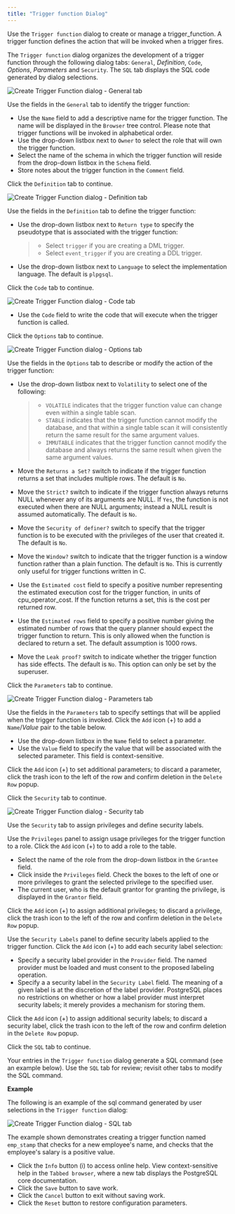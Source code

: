 ```yaml
---
title: "Trigger function Dialog"
---
```


<div id="trigger_function_dialog" class="registered_link"></div>


Use the `Trigger function` dialog to create or manage a trigger\_function. A trigger function defines the action that will be invoked when a trigger fires.

The `Trigger function` dialog organizes the development of a trigger function through the following dialog tabs: `General`, *Definition*, `Code`, *Options*, *Parameters* and `Security`. The `SQL` tab displays the SQL code generated by dialog selections.

![Create Trigger Function dialog - General tab](../../images/trigger_function_general.png)

Use the fields in the `General` tab to identify the trigger function:

-   Use the `Name` field to add a descriptive name for the trigger function. The name will be displayed in the `Browser` tree control. Please note that trigger functions will be invoked in alphabetical order.
-   Use the drop-down listbox next to `Owner` to select the role that will own the trigger function.
-   Select the name of the schema in which the trigger function will reside from the drop-down listbox in the `Schema` field.
-   Store notes about the trigger function in the `Comment` field.

Click the `Definition` tab to continue.

![Create Trigger Function dialog - Definition tab](../../images/trigger_function_definition.png)

Use the fields in the `Definition` tab to define the trigger function:

-   Use the drop-down listbox next to `Return type` to specify the pseudotype that is associated with the trigger function:

    > -   Select `trigger` if you are creating a DML trigger.
    > -   Select `event_trigger` if you are creating a DDL trigger.

-   Use the drop-down listbox next to `Language` to select the implementation language. The default is `plpgsql`.

Click the `Code` tab to continue.

![Create Trigger Function dialog - Code tab](../../images/trigger_function_code.png)

-   Use the `Code` field to write the code that will execute when the trigger function is called.

Click the `Options` tab to continue.

![Create Trigger Function dialog - Options tab](../../images/trigger_function_options.png)

Use the fields in the `Options` tab to describe or modify the action of the trigger function:

-   Use the drop-down listbox next to `Volatility` to select one of the following:

    > -   `VOLATILE` indicates that the trigger function value can change even within a single table scan.
    > -   `STABLE` indicates that the trigger function cannot modify the database, and that within a single table scan it will consistently return the same result for the same argument values.
    > -   `IMMUTABLE` indicates that the trigger function cannot modify the database and always returns the same result when given the same argument values.

-   Move the `Returns a Set?` switch to indicate if the trigger function returns a set that includes multiple rows. The default is `No`.

-   Move the `Strict?` switch to indicate if the trigger function always returns NULL whenever any of its arguments are NULL. If `Yes`, the function is not executed when there are NULL arguments; instead a NULL result is assumed automatically. The default is `No`.

-   Move the `Security of definer?` switch to specify that the trigger function is to be executed with the privileges of the user that created it. The default is `No`.

-   Move the `Window?` switch to indicate that the trigger function is a window function rather than a plain function. The default is `No`. This is currently only useful for trigger functions written in C.

-   Use the `Estimated cost` field to specify a positive number representing the estimated execution cost for the trigger function, in units of cpu\_operator\_cost. If the function returns a set, this is the cost per returned row.

-   Use the `Estimated rows` field to specify a positive number giving the estimated number of rows that the query planner should expect the trigger function to return. This is only allowed when the function is declared to return a set. The default assumption is 1000 rows.

-   Move the `Leak proof?` switch to indicate whether the trigger function has side effects. The default is `No`. This option can only be set by the superuser.

Click the `Parameters` tab to continue.

![Create Trigger Function dialog - Parameters tab](../../images/trigger_function_parameters.png)

Use the fields in the `Parameters` tab to specify settings that will be applied when the trigger function is invoked. Click the `Add` icon (+) to add a `Name`/*Value* pair to the table below.

-   Use the drop-down listbox in the `Name` field to select a parameter.
-   Use the `Value` field to specify the value that will be associated with the selected parameter. This field is context-sensitive.

Click the `Add` icon (+) to set additional parameters; to discard a parameter, click the trash icon to the left of the row and confirm deletion in the `Delete Row` popup.

Click the `Security` tab to continue.

![Create Trigger Function dialog - Security tab](../../images/trigger_function_security.png)

Use the `Security` tab to assign privileges and define security labels.

Use the `Privileges` panel to assign usage privileges for the trigger function to a role. Click the `Add` icon (+) to to add a role to the table.

-   Select the name of the role from the drop-down listbox in the `Grantee` field.
-   Click inside the `Privileges` field. Check the boxes to the left of one or more privileges to grant the selected privilege to the specified user.
-   The current user, who is the default grantor for granting the privilege, is displayed in the `Grantor` field.

Click the `Add` icon (+) to assign additional privileges; to discard a privilege, click the trash icon to the left of the row and confirm deletion in the `Delete Row` popup.

Use the `Security Labels` panel to define security labels applied to the trigger function. Click the `Add` icon (+) to add each security label selection:

-   Specify a security label provider in the `Provider` field. The named provider must be loaded and must consent to the proposed labeling operation.
-   Specify a a security label in the `Security Label` field. The meaning of a given label is at the discretion of the label provider. PostgreSQL places no restrictions on whether or how a label provider must interpret security labels; it merely provides a mechanism for storing them.

Click the `Add` icon (+) to assign additional security labels; to discard a security label, click the trash icon to the left of the row and confirm deletion in the `Delete Row` popup.

Click the `SQL` tab to continue.

Your entries in the `Trigger function` dialog generate a SQL command (see an example below). Use the `SQL` tab for review; revisit other tabs to modify the SQL command.

**Example**

The following is an example of the sql command generated by user selections in the `Trigger function` dialog:

![Create Trigger Function dialog - SQL tab](../../images/trigger_function_sql.png)

The example shown demonstrates creating a trigger function named `emp_stamp` that checks for a new employee's name, and checks that the employee's salary is a positive value.

-   Click the `Info` button (i) to access online help. View context-sensitive help in the `Tabbed browser`, where a new tab displays the PostgreSQL core documentation.
-   Click the `Save` button to save work.
-   Click the `Cancel` button to exit without saving work.
-   Click the `Reset` button to restore configuration parameters.
